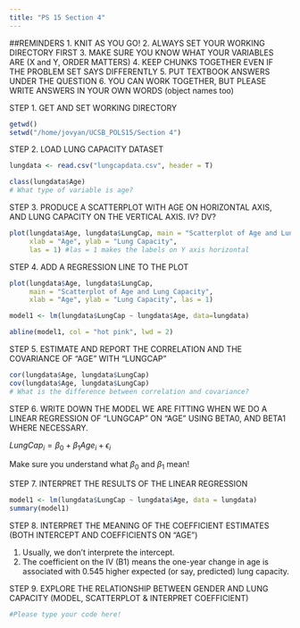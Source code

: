 ```yaml
---
title: "PS 15 Section 4"
---
```


##REMINDERS
1. KNIT AS YOU GO!
2. ALWAYS SET YOUR WORKING DIRECTORY FIRST
3. MAKE SURE YOU KNOW WHAT YOUR VARIABLES ARE (X and Y, ORDER MATTERS)
4. KEEP CHUNKS TOGETHER EVEN IF THE PROBLEM SET SAYS DIFFERENTLY
5. PUT TEXTBOOK ANSWERS UNDER THE QUESTION
6. YOU CAN WORK TOGETHER, BUT PLEASE WRITE ANSWERS IN YOUR OWN WORDS (object names too)

STEP 1. GET AND SET WORKING DIRECTORY
```r
getwd()
setwd("/home/jovyan/UCSB_POLS15/Section 4")
```

STEP 2. LOAD LUNG CAPACITY DATASET
```r
lungdata <- read.csv("lungcapdata.csv", header = T)

class(lungdata$Age)
# What type of variable is age?
```

STEP 3. PRODUCE A SCATTERPLOT WITH AGE ON HORIZONTAL AXIS, AND LUNG CAPACITY ON THE VERTICAL AXIS. IV? DV?
```r
plot(lungdata$Age, lungdata$LungCap, main = "Scatterplot of Age and Lung Capacity",
     xlab = "Age", ylab = "Lung Capacity", 
     las = 1) #las = 1 makes the labels on Y axis horizontal 
```

STEP 4. ADD A REGRESSION LINE TO THE PLOT
```r
plot(lungdata$Age, lungdata$LungCap, 
     main = "Scatterplot of Age and Lung Capacity", 
     xlab = "Age", ylab = "Lung Capacity", las = 1)

model1 <- lm(lungdata$LungCap ~ lungdata$Age, data=lungdata)

abline(model1, col = "hot pink", lwd = 2)
```

STEP 5. ESTIMATE AND REPORT THE CORRELATION AND THE COVARIANCE OF "AGE" WITH "LUNGCAP"
```r
cor(lungdata$Age, lungdata$LungCap)
cov(lungdata$Age, lungdata$LungCap)
# What is the difference between correlation and covariance?
```

STEP 6. WRITE DOWN THE MODEL WE ARE FITTING WHEN WE DO A LINEAR REGRESSION OF "LUNGCAP" ON "AGE" USING BETA0, AND BETA1 WHERE NECESSARY.

$LungCap_i = \beta_0 + \beta_1Age_i + \epsilon_i$ 

Make sure you understand what $\beta_0$ and $\beta_1$ mean!

STEP 7. INTERPRET THE RESULTS OF THE LINEAR REGRESSION
```r
model1 <- lm(lungdata$LungCap ~ lungdata$Age, data = lungdata)
summary(model1)
```

STEP 8. INTERPRET THE MEANING OF THE COEFFICIENT ESTIMATES (BOTH INTERCEPT AND COEFFICIENTS ON "AGE") 

1. Usually, we don't interprete the intercept.  
2. The coefficient on the IV (B1) means the one-year change in age is associated with 0.545 higher expected (or say, predicted) lung capacity.

STEP 9. EXPLORE THE RELATIONSHIP BETWEEN GENDER AND LUNG CAPACITY (MODEL, SCATTERPLOT & INTERPRET COEFFICIENT)
```r
#Please type your code here!
```




